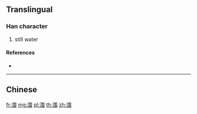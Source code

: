 {{character info/new}}
{{also|潿}}
==Translingual==

===Han character===
{{Han char|rn=85|rad=水|as=07|sn=10|four=|canj=EWQS}}

# still water

====References====
* {{Han ref|kx=0627.311|hdz=31624.010|uh=6DA0|ud=28064}}

----

==Chinese==
{{zh-see|潿}}

[[fr:涠]]
[[mg:涠]]
[[pl:涠]]
[[th:涠]]
[[zh:涠]]